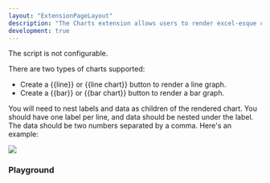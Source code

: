 ```yaml
---
layout: "ExtensionPageLayout"
description: "The Charts extension allows users to render excel-esque charts in Roam!"
development: true
---
```



The script is not configurable.

There are two types of charts supported:
- Create a {{line}} or {{line chart}} button to render a line graph.
- Create a {{bar}} or {{bar chart}} button to render a bar graph. 

You will need to nest labels and data as children of the rendered chart. You should have one label per line, and data should be nested under the label. The data should be two numbers separated by a comma. Here's an example:

![](/images/charts.png)

### Playground

<AddStyle styleContent={styleContent} />
<DemoCharts />
